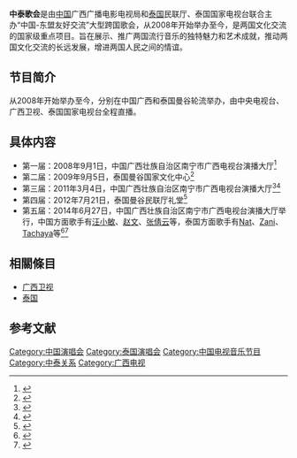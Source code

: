 {{Dynamic list}}
{{Infobox television
| show_name            = 中泰歌会
| image                =  
| caption              =  
| show_name_2          =
| genre                = [[演唱会|演唱会]]
| creator              = 
| presenter            = 
| country              = {{CHN}}、{{THA}}
| language             = [[汉语|汉语]]、[[泰语|泰语]]
| num_seasons          =  
| location             =  
| network              = [[中国中央电视台|中央电视台]]、[[广西卫视|广西卫视]]、[[泰国国家电视台|泰国国家电视台]]
| first_aired          = 2008年9月1日
| last_aired           = 至今
| related              = [[中新歌会|中新歌会]]<br>[[中韩歌会|中韩歌会]]<br>[[中日歌会|中日歌会]]<br>[[三国演艺|三国演艺]]<br>[[亚洲音乐节|亚洲音乐节]]
}}

'''中泰歌会'''是由[[中国|中国]]广西广播电影电视局和[[泰国|泰国]]民联厅、泰国国家电视台联合主办“中国-东盟友好交流”大型跨国歌会，从2008年开始举办至今，是两国文化交流的国家级重点项目。旨在展示、推广两国流行音乐的独特魅力和艺术成就，推动两国文化交流的长远发展，增进两国人民之间的情谊。

==节目简介==
从2008年开始举办至今，分别在中国广西和泰国曼谷轮流举办，由中央电视台、广西卫视、泰国国家电视台全程直播。

==具体内容==
*第一届：2008年9月1日，中国广西壮族自治区南宁市广西电视台演播大厅<ref>{{Cite web |url=http://ngzb.gxnews.com.cn/html/2008-10/25/content_144644.htm |title=中泰歌会 友谊欢歌 |accessdate=2014年6月21日 |archive-date=2014年6月21日 |archive-url=https://archive.is/20140621072702/http://ngzb.gxnews.com.cn/html/2008-10/25/content_144644.htm |dead-url=no }}</ref> 
*第二届：2009年9月5日，泰国曼谷国家文化中心<ref>{{Cite web |url=http://gb.cri.cn/27824/2009/09/06/3245s2613507.htm |title=第二届"中泰友谊演唱会"在曼谷举行 |accessdate=2014-06-21 |archive-date=2016-03-04 |archive-url=https://web.archive.org/web/20160304120107/http://gb.cri.cn/27824/2009/09/06/3245s2613507.htm |dead-url=no }}</ref>
*第三届：2011年3月4日，中国广西壮族自治区南宁市广西电视台演播大厅<ref>{{Cite web |url=http://www.chinanews.com/df/2011/03-03/2882786.shtml |title=中泰南宁办友谊歌会 庆祝中国东盟友好交流年 |accessdate=2014-06-21 |archive-date=2016-03-05 |archive-url=https://web.archive.org/web/20160305074947/http://www.chinanews.com/df/2011/03-03/2882786.shtml |dead-url=no }}</ref><ref>{{Cite web |url=http://www.gxnews.com.cn/staticpages/20110304/newgx4d70d3e5-3644951.shtml |title=群星汇聚 中泰第三届友谊演唱会盛妆开幕 |access-date=2014-06-21 |archive-url=https://web.archive.org/web/20160305153654/http://www.gxnews.com.cn/staticpages/20110304/newgx4d70d3e5-3644951.shtml |archive-date=2016-03-05 |dead-url=yes }}</ref>
*第四届：2012年7月21日，泰国曼谷民联厅礼堂<ref>{{Cite web |url=http://www.bh.chinanews.com/news/dm/20120724/92053.shtml |title=第四届中泰友谊歌会在曼谷举行 |accessdate=2014-06-21 |archive-date=2014-06-21 |archive-url=https://archive.is/20140621072709/http://www.bh.chinanews.com/news/dm/20120724/92053.shtml |dead-url=yes }}</ref>
*第五届：2014年6月27日，中国广西壮族自治区南宁市广西电视台演播大厅举行，中国方面歌手有[[汪小敏|汪小敏]]、[[赵文|赵文]]、[[张倩云|张倩云]]等，泰国方面歌手有[[Nat|Nat]]、[[Zani|Zani]]、[[Tachaya|Tachaya]]等<ref>{{Cite web |url=http://www.gx.xinhuanet.com/newscenter/2014-06/29/c_1111365962.htm |title=天籁之声架起友谊之桥　中泰交流再谱华彩乐章 |accessdate=2014-06-29 |archive-date=2014-09-04 |archive-url=https://web.archive.org/web/20140904105537/http://www.gx.xinhuanet.com/newscenter/2014-06/29/c_1111365962.htm |dead-url=no }}</ref><ref>{{Cite web |url=http://news.gxnews.com.cn/staticpages/20140628/newgx53aea144-10608303-7.shtml |title=高清：中泰青春偶像联袂演出"美丽2014"歌会 |accessdate=2014-06-29 |archive-date=2019-02-20 |archive-url=https://web.archive.org/web/20190220211214/http://news.gxnews.com.cn/staticpages/20140628/newgx53aea144-10608303-7.shtml |dead-url=no }}</ref>

==相關條目==
* [[广西卫视|广西卫视]]
* [[泰国|泰国]]

==参考文献==
{{Reflist|25em}}

[[Category:中国演唱会|Category:中国演唱会]]
[[Category:泰国演唱会|Category:泰国演唱会]]
[[Category:中国电视音乐节目|Category:中国电视音乐节目]]
[[Category:中泰关系|Category:中泰关系]]
[[Category:广西电视|Category:广西电视]]